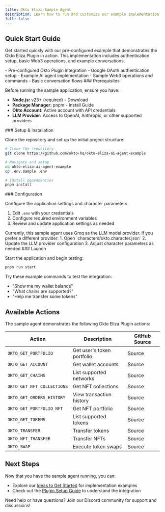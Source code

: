 ```yaml
---
title: Okto Eliza Sample Agent
description: Learn how to run and customize our example implementation of the Okto Eliza Plugin
full: false
---
```




## Quick Start Guide

Get started quickly with our pre-configured example that demonstrates the Okto Eliza Plugin in action. This implementation includes authentication setup, basic Web3 operations, and example conversations.

<CollapsibleCallout type="tip" title="What's Included">
- Pre-configured Okto Plugin integration
- Google OAuth authentication setup
- Example AI agent implementation
- Sample Web3 operations and commands
- Basic conversation flows
</CollapsibleCallout>

<Steps>

<Step>
### Prerequisites

Before running the sample application, ensure you have:
- **Node.js:** v23+ (required) - <ExternalLink href="https://nodejs.org/">Download</ExternalLink>
- **Package Manager:** pnpm - <ExternalLink href="https://pnpm.io/installation">Install Guide</ExternalLink>
- **Okto Account:** Active account with API credentials
- **LLM Provider:** Access to OpenAI, Anthropic, or other supported providers
</Step>

<Step>
### Setup & Installation

Clone the repository and set up the initial project structure:

```bash title="bash"
# Clone the repository
git clone https://github.com/okto-hq/okto-eliza-ai-agent-example

# Navigate and setup
cd okto-eliza-ai-agent-example
cp .env.sample .env

# Install dependencies
pnpm install
```
</Step>

<Step>
### Configuration

Configure the application settings and character parameters:

1. Edit `.env` with your credentials
2. Configure required environment variables
3. Review and update application settings as needed

<CollapsibleCallout type="tip" title="Customizing the LLM Provider">
Currently, this sample agent uses Groq as the LLM model provider. If you prefer a different provider:
1. Open `characters/okto.character.json`
2. Update the LLM provider configuration
3. Adjust character parameters as needed
</CollapsibleCallout>
</Step>

<Step>
### Launch

Start the application and begin testing:

```bash title="bash"
pnpm run start
```

Try these example commands to test the integration:
- "Show me my wallet balance"
- "What chains are supported?"
- "Help me transfer some tokens"
</Step>

</Steps>

## Available Actions

The sample agent demonstrates the following Okto Eliza Plugin actions:

| Action | Description | GitHub Source |
|---------|-------------|---------------|
| `OKTO_GET_PORTFOLIO` | Get user's token portfolio | <ExternalLink href="https://github.com/okto-hq/eliza-plugin/blob/main/src/actions/getPortfolioAction.ts">Source</ExternalLink> |
| `OKTO_GET_ACCOUNT` | Get wallet accounts | <ExternalLink href="https://github.com/okto-hq/eliza-plugin/blob/main/src/actions/getAccountAction.ts">Source</ExternalLink> |
| `OKTO_GET_CHAINS` | List supported networks | <ExternalLink href="https://github.com/okto-hq/eliza-plugin/blob/main/src/actions/getChainAction.ts">Source</ExternalLink> |
| `OKTO_GET_NFT_COLLECTIONS` | Get NFT collections | <ExternalLink href="https://github.com/okto-hq/eliza-plugin/blob/main/src/actions/getNftCollectionsAction.ts">Source</ExternalLink> |
| `OKTO_GET_ORDERS_HISTORY` | View transaction history | <ExternalLink href="https://github.com/okto-hq/eliza-plugin/blob/main/src/actions/getOrdersHistoryAction.ts">Source</ExternalLink> |
| `OKTO_GET_PORTFOLIO_NFT` | Get NFT portfolio | <ExternalLink href="https://github.com/okto-hq/eliza-plugin/blob/main/src/actions/getPortfolioNftAction.ts">Source</ExternalLink> |
| `OKTO_GET_TOKENS` | List supported tokens | <ExternalLink href="https://github.com/okto-hq/eliza-plugin/blob/main/src/actions/getTokensAction.ts">Source</ExternalLink> |
| `OKTO_TRANSFER` | Transfer tokens | <ExternalLink href="https://github.com/okto-hq/eliza-plugin/blob/main/src/actions/transferTokensAction.ts">Source</ExternalLink> |
| `OKTO_NFT_TRANSFER` | Transfer NFTs | <ExternalLink href="https://github.com/okto-hq/eliza-plugin/blob/main/src/actions/nftTransferAction.ts">Source</ExternalLink> |
| `OKTO_SWAP` | Execute token swaps | <ExternalLink href="https://github.com/okto-hq/eliza-plugin/blob/main/src/actions/swapAction.ts">Source</ExternalLink> |


## Next Steps

Now that you have the sample agent running, you can:
- Explore our [Ideas to Get Started](/docs/okto-eliza-plugin/ideas-to-get-started) for implementation examples
- Check out the [Plugin Setup Guide](/docs/okto-eliza-plugin/eliza-okto-plugin-setup) to understand the integration

<Callout type="info" emoji="💡">
Need help or have questions? Join our <ExternalLink href="https://discord.com/invite/okto-916349620383252511">Discord community</ExternalLink> for support and discussions!
</Callout>
